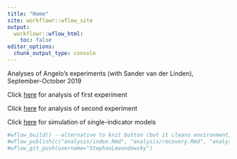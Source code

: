 ```yaml
---
title: "Home"
site: workflowr::wflow_site
output:
  workflowr::wflow_html:
    toc: false
editor_options:
  chunk_output_type: console
---
```


Analyses of Angelo's experiments (with Sander van der Linden), September-October 2019


Click [here](angelo1.html) for analysis of first experiment

Click [here](angelo2.html) for analysis of second experiment

Click [here](recovery.html) for simulation of single-indicator models

```r
#wflow_build() --alternative to knit button (but it cleans environment, hence preferable)
#wflow_publish(c("analysis/index.Rmd", "analysis/recovery.Rmd", "analysis/angelo1.Rmd", "analysis/angelo2.Rmd"),"Full mediation analysis for Angelo 2")
#wflow_git_push(username="StephanLewandowsky")

```
